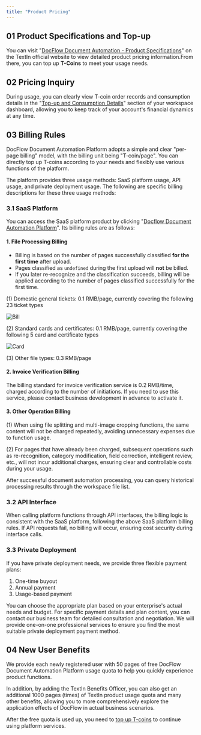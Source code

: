 ```yaml
---
title: "Product Pricing"
---
```


## 01 Product Specifications and Top-up

You can visit "[DocFlow Document Automation - Product Specifications](https://www.textin.com/product/textin_docflow)" on the TextIn official website to view detailed product pricing information.From there, you can top up **T-Coins** to meet your usage needs.

## 02 **Pricing Inquiry**

During usage, you can clearly view T-coin order records and consumption details in the "[Top-up and Consumption Details](https://www.textin.com/console/dashboard/userCenter/finance)" section of your workspace dashboard, allowing you to keep track of your account's financial dynamics at any time.

## 03 Billing Rules

DocFlow Document Automation Platform adopts a simple and clear "per-page billing" model, with the billing unit being "T-coin/page". You can directly top up T-coins according to your needs and flexibly use various functions of the platform.

The platform provides three usage methods: SaaS platform usage, API usage, and private deployment usage. The following are specific billing descriptions for these three usage methods:

### 3.1 SaaS Platform

You can access the SaaS platform product by clicking "[Docflow Document Automation Platform](https://docflow.textin.com/)". Its billing rules are as follows:

#### **1. File Processing Billing**

- Billing is based on the number of pages successfully classified **for the first time** after upload.
- Pages classified as `undefined` during the first upload will **not** be billed.
- If you later re-recognize and the classification succeeds, billing will be applied according to the number of pages classified successfully for the first time.

(1) Domestic general tickets: 0.1 RMB/page, currently covering the following 23 ticket types

![Bill](../images/11-en.png)

(2) Standard cards and certificates: 0.1 RMB/page, currently covering the following 5 card and certificate types

![Card](../images/12-en.png)

(3) Other file types: 0.3 RMB/page

#### 2. Invoice Verification Billing

The billing standard for invoice verification service is 0.2 RMB/time, charged according to the number of initiations. If you need to use this service, please contact business development in advance to activate it.

#### 3. Other Operation Billing

(1) When using file splitting and multi-image cropping functions, the same content will not be charged repeatedly, avoiding unnecessary expenses due to function usage.

(2) For pages that have already been charged, subsequent operations such as re-recognition, category modification, field correction, intelligent review, etc., will not incur additional charges, ensuring clear and controllable costs during your usage.

After successful document automation processing, you can query historical processing results through the workspace file list.

### 3.2 API Interface

When calling platform functions through API interfaces, the billing logic is consistent with the SaaS platform, following the above SaaS platform billing rules. If API requests fail, no billing will occur, ensuring cost security during interface calls.

### 3.3 Private Deployment

If you have private deployment needs, we provide three flexible payment plans:

1. One-time buyout
2. Annual payment
3. Usage-based payment

You can choose the appropriate plan based on your enterprise's actual needs and budget. For specific payment details and plan content, you can contact our business team for detailed consultation and negotiation. We will provide one-on-one professional services to ensure you find the most suitable private deployment payment method.

## 04 New User Benefits

We provide each newly registered user with 50 pages of free DocFlow Document Automation Platform usage quota to help you quickly experience product functions.

In addition, by adding the TextIn Benefits Officer, you can also get an additional 1000 pages (times) of TextIn product usage quota and many other benefits, allowing you to more comprehensively explore the application effects of DocFlow in actual business scenarios.

After the free quota is used up, you need to [top up T-coins](https://www.textin.com/console/dashboard/userCenter/charge) to continue using platform services.